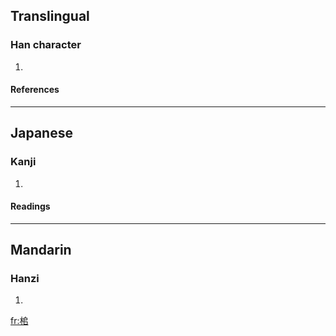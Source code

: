 ==Translingual==
===Han character===
{{Han char|rn=75|rad=木|as=06|sn=10|four=|canj=木竹口口 (DHRR)}}
# {{defn|Han|sort=木06}}
====References====
{{Han ref|kx=0526.120|dkj=14781|hdz=21201.060|uh=6858|ud=26712}}

----
==Japanese==
===Kanji===
{{ja-kanji|grade=|rs=木06}}
# {{defn|Japanese}} 
====Readings====
{{ja-readings|on=[[つい]] (tsui), [[すい]] (sui)|kun=[[しい]] (shii)}}

----
==Mandarin==
===Hanzi===
{{cmn-hanzi|pin=[[chúi]] (chui2), [[dūi]] (dui1), [[zhùi]] (zhui4)|wg=ch'ui<sup>2</sup>, tui<sup>1</sup>, chui<sup>4</sup>}}
# {{defn|Mandarin}}

[[fr:桘]]